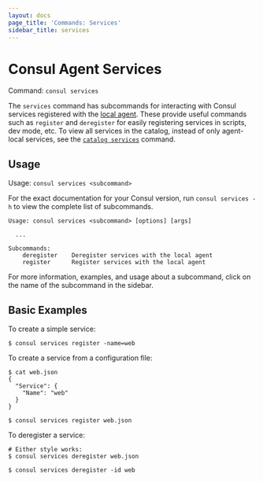 ```yaml
---
layout: docs
page_title: 'Commands: Services'
sidebar_title: services
---
```


# Consul Agent Services

Command: `consul services`

The `services` command has subcommands for interacting with Consul services
registered with the [local agent](/docs/agent/basics). These provide
useful commands such as `register` and `deregister` for easily registering
services in scripts, dev mode, etc.
To view all services in the catalog, instead of only agent-local services,
see the [`catalog services`](/docs/commands/catalog/services) command.

## Usage

Usage: `consul services <subcommand>`

For the exact documentation for your Consul version, run `consul services -h` to
view the complete list of subcommands.

```text
Usage: consul services <subcommand> [options] [args]

  ...

Subcommands:
    deregister    Deregister services with the local agent
    register      Register services with the local agent
```

For more information, examples, and usage about a subcommand, click on the name
of the subcommand in the sidebar.

## Basic Examples

To create a simple service:

```shell
$ consul services register -name=web
```

To create a service from a configuration file:

```text
$ cat web.json
{
  "Service": {
    "Name": "web"
  }
}

$ consul services register web.json
```

To deregister a service:

```
# Either style works:
$ consul services deregister web.json

$ consul services deregister -id web
```
